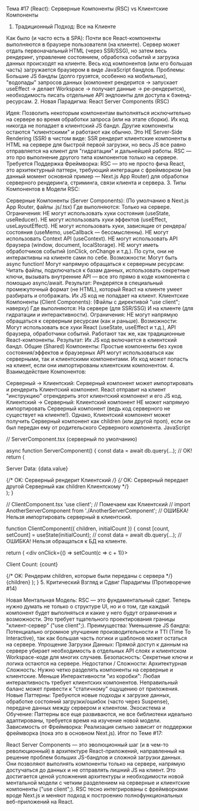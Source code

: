 Тема #17 (React): Серверные Компоненты (RSC) vs Клиентские Компоненты

1. Традиционный Подход: Все на Клиенте

Как было (и часто есть в SPA): Почти все React-компоненты выполняются в браузере пользователя (на клиенте). Сервер может отдать первоначальный HTML (через SSR/SSG), но затем весь рендеринг, управление состоянием, обработка событий и загрузка данных происходят на клиенте. Весь код компонентов (или его большая часть) загружается браузером в виде JavaScript бандлов.
Проблемы: Большие JS бандлы (долго грузятся, особенно на мобильных), "водопады" запросов данных (компонент рендерится -> запускает useEffect -> делает Workspace -> получает данные -> ре-рендерится), необходимость писать отдельные API эндпоинты для доступа к бэкенд-ресурсам.
2. Новая Парадигма: React Server Components (RSC)

Идея: Позволить некоторым компонентам выполняться исключительно на сервере во время обработки запроса (или на этапе сборки). Их код никогда не попадает в клиентский JS бандл. Другие компоненты остаются "клиентскими" и работают как обычно.
Это НЕ Server-Side Rendering (SSR) в чистом виде: SSR рендерит клиентские компоненты в HTML на сервере для быстрой первой загрузки, но весь JS все равно отправляется на клиент для "гидратации" и дальнейшей работы. RSC — это про выполнение другого типа компонентов только на сервере.
Требуется Поддержка Фреймворка: RSC — это не просто фича React, это архитектурный паттерн, требующий интеграции с фреймворком (на данный момент основной пример — Next.js App Router) для обработки серверного рендеринга, стриминга, связи клиента и сервера.
3. Типы Компонентов в Модели RSC:

Серверные Компоненты (Server Components): (По умолчанию в Next.js App Router, файлы .js/.tsx)
Где выполняются: Только на сервере.
Ограничения:
НЕ могут использовать хуки состояния (useState, useReducer).
НЕ могут использовать хуки эффектов (useEffect, useLayoutEffect).
НЕ могут использовать хуки, зависящие от рендера/состояния (useMemo, useCallback — бессмысленны).
НЕ могут использовать Context API (useContext).
НЕ могут использовать API браузера (window, document, localStorage).
НЕ могут иметь обработчиков событий (onClick, onChange и т.д.). По сути, они не интерактивны на клиенте сами по себе.
Возможности:
Могут быть async function!
Могут напрямую обращаться к серверным ресурсам: Читать файлы, подключаться к базам данных, использовать секретные ключи, вызывать внутренние API — все это прямо в коде компонента с помощью async/await.
Результат: Рендерятся в специальный промежуточный формат (не HTML), который React на клиенте умеет разбирать и отображать. Их JS код не попадает на клиент.
Клиентские Компоненты (Client Components): (Файлы с директивой "use client"; наверху)
Где выполняются: На сервере (для SSR/SSG) И на клиенте (для гидратации и интерактивности).
Ограничения: НЕ могут напрямую обращаться к серверным ресурсам (как и раньше).
Возможности: Могут использовать все хуки React (useState, useEffect и т.д.), API браузера, обработчики событий. Работают так же, как традиционные React-компоненты.
Результат: Их JS код включается в клиентский бандл.
Общие (Shared) Компоненты: Простые компоненты без хуков состояния/эффектов и браузерных API могут использоваться как серверными, так и клиентскими компонентами. Их код может попасть на клиент, если они импортированы клиентским компонентом.
4. Взаимодействие Компонентов:

Серверный -> Клиентский: Серверный компонент может импортировать и рендерить Клиентский компонент. React отправит на клиент "инструкцию" отрендерить этот клиентский компонент и его JS код.
Клиентский -> Серверный: Клиентский компонент НЕ может напрямую импортировать Серверный компонент (ведь код серверного не существует на клиенте!). Однако, Клиентский компонент может получить Серверный компонент как children (или другой проп), если он был передан ему от родительского Серверного компонента.
JavaScript

// ServerComponent.tsx (серверный по умолчанию)

async function ServerComponent() {
  const data = await db.query(...); // OK!
  return (
    <div>
      <p>Server Data: {data.value}</p>
      {/* OK: Серверный рендерит Клиентский */}
      <ClientComponent initialCount={0}>
        {/* OK: Серверный передает другой Серверный как children Клиентскому */}
        <AnotherServerComponent />
      </ClientComponent>
    </div>
  );
}

// ClientComponent.tsx
'use client'; // Помечаем как Клиентский
// import AnotherServerComponent from './AnotherServerComponent'; // ОШИБКА! Нельзя импортировать серверный в клиентский.

function ClientComponent({ children, initialCount }) {
  const [count, setCount] = useState(initialCount);
  // const data = await db.query(...); // ОШИБКА! Нельзя обращаться к БД на клиенте.

  return (
    <div onClick={() => setCount(c => c + 1)}>
      <p>Client Count: {count}</p>
      {/* OK: Рендерим children, которые были переданы с сервера */}
      {children}
    </div>
  );
}
5. Критический Взгляд и Сдвиг Парадигмы (Противоречие #14)

Новая Ментальная Модель: RSC — это фундаментальный сдвиг. Теперь нужно думать не только о структуре UI, но и о том, где каждый компонент будет выполняться и какие у него будут ограничения и возможности. Это требует тщательного проектирования границы "клиент-сервер" ("use client";).
Преимущества:
Уменьшение JS бандла: Потенциально огромное улучшение производительности и TTI (Time To Interactive), так как большая часть логики и шаблонов может остаться на сервере.
Упрощение Загрузки Данных: Прямой доступ к данным на сервере убирает необходимость в отдельных API слоях и клиентском Workspace-коде для многих случаев.
Безопасность: Секретные ключи и логика остаются на сервере.
Недостатки / Сложности:
Архитектурная Сложность: Нужно четко разделять компоненты на серверные и клиентские.
Меньше Интерактивности "из коробки": Любая интерактивность требует клиентских компонентов. Неправильный баланс может привести к "статичному" ощущению от приложения.
Новые Паттерны: Требуются новые подходы к загрузке данных, обработке состояний загрузки/ошибок (часто через Suspense), передаче данных между сервером и клиентом.
Экосистема и Обучение: Паттерны все еще развиваются, не все библиотеки идеально адаптированы, требуется время на изучение новой модели.
Зависимость от Фреймворка: Реализация сильно зависит от поддержки фреймворка (пока это в основном Next.js).
Итог по Теме #17:

React Server Components — это эволюционный шаг (и в чем-то революционный) в архитектуре React-приложений, направленный на решение проблем больших JS-бандлов и сложной загрузки данных. Они позволяют выполнять компоненты только на сервере, напрямую достучаться до данных и не отправлять лишний JS на клиент. Это достигается ценой усложнения архитектуры и необходимости новой ментальной модели с четким разделением на серверные и клиентские компоненты ("use client";). RSC тесно интегрированы с фреймворками вроде Next.js и меняют подход к построению полнофункциональных веб-приложений на React.
